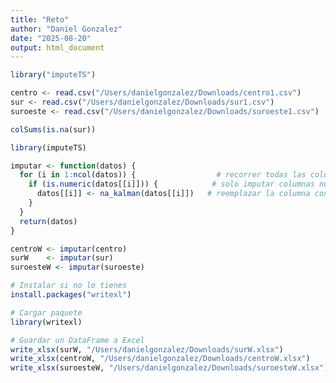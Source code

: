 ```yaml
---
title: "Reto"
author: "Daniel Gonzalez"
date: "2025-08-20"
output: html_document
---
```

```r
library("imputeTS")

centro <- read.csv("/Users/danielgonzalez/Downloads/centro1.csv")
sur <- read.csv("/Users/danielgonzalez/Downloads/sur1.csv")
suroeste <- read.csv("/Users/danielgonzalez/Downloads/suroeste1.csv")
```

```r
colSums(is.na(sur))
```

```r

library(imputeTS)

imputar <- function(datos) {
  for (i in 1:ncol(datos)) {                  # recorrer todas las columnas
    if (is.numeric(datos[[i]])) {            # solo imputar columnas numéricas
      datos[[i]] <- na_kalman(datos[[i]])   # reemplazar la columna con datos imputados
    }
  }
  return(datos)
}

centroW <- imputar(centro)
surW    <- imputar(sur)
suroesteW <- imputar(suroeste)

```

```r
# Instalar si no lo tienes
install.packages("writexl")

# Cargar paquete
library(writexl)

# Guardar un DataFrame a Excel
write_xlsx(surW, "/Users/danielgonzalez/Downloads/surW.xlsx")
write_xlsx(centroW, "/Users/danielgonzalez/Downloads/centroW.xlsx")
write_xlsx(suroesteW, "/Users/danielgonzalez/Downloads/suroesteW.xlsx")


```





